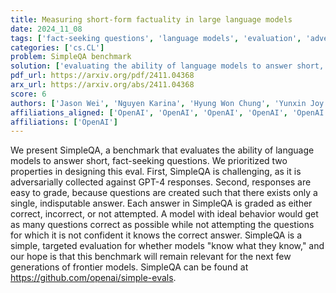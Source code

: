 ```yaml
---
title: Measuring short-form factuality in large language models
date: 2024_11_08
tags: ['fact-seeking questions', 'language models', 'evaluation', 'adversarial collection', 'benchmark', 'grading responses', 'model behavior']
categories: ['cs.CL']
problem: SimpleQA benchmark
solution: ['evaluating the ability of language models to answer short, fact-seeking questions']
pdf_url: https://arxiv.org/pdf/2411.04368
arx_url: https://arxiv.org/abs/2411.04368
score: 6
authors: ['Jason Wei', 'Nguyen Karina', 'Hyung Won Chung', 'Yunxin Joy Jiao', 'Spencer Papay', 'Amelia Glaese', 'John Schulman', 'William Fedus']
affiliations_aligned: ['OpenAI', 'OpenAI', 'OpenAI', 'OpenAI', 'OpenAI', 'OpenAI', 'OpenAI', 'OpenAI']
affiliations: ['OpenAI']
---
```



We present SimpleQA, a benchmark that evaluates the ability of language models to answer short, fact-seeking questions. We prioritized two properties in designing this eval. First, SimpleQA is challenging, as it is adversarially collected against GPT-4 responses. Second, responses are easy to grade, because questions are created such that there exists only a single, indisputable answer. Each answer in SimpleQA is graded as either correct, incorrect, or not attempted. A model with ideal behavior would get as many questions correct as possible while not attempting the questions for which it is not confident it knows the correct answer. SimpleQA is a simple, targeted evaluation for whether models "know what they know," and our hope is that this benchmark will remain relevant for the next few generations of frontier models. SimpleQA can be found at https://github.com/openai/simple-evals.